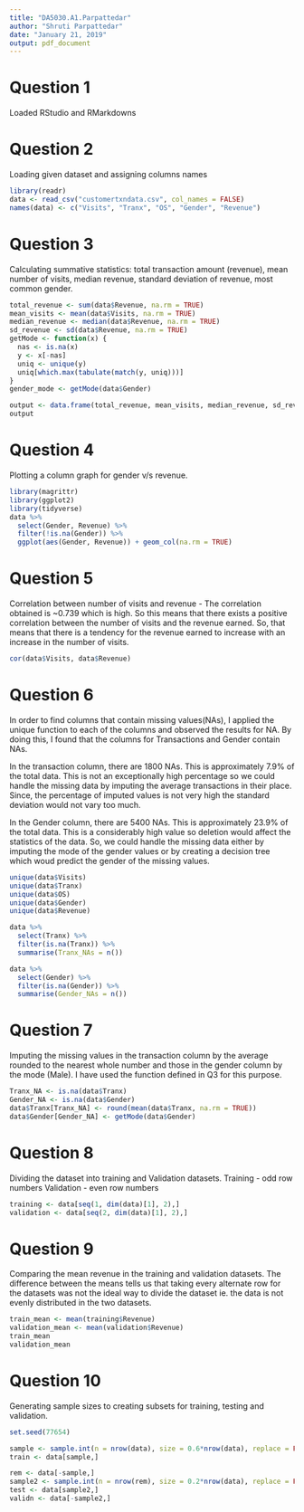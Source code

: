 ---
title: "DA5030.A1.Parpattedar"
author: "Shruti Parpattedar"
date: "January 21, 2019"
output: pdf_document
---

# Question 1
Loaded RStudio and RMarkdowns

# Question 2
Loading given dataset and assigning columns names

```{r Question2}
library(readr)
data <- read_csv("customertxndata.csv", col_names = FALSE)
names(data) <- c("Visits", "Tranx", "OS", "Gender", "Revenue")

```

# Question 3
Calculating summative statistics: total transaction amount (revenue), mean number of
visits, median revenue, standard deviation of revenue, most common gender.

```{r Question3}
total_revenue <- sum(data$Revenue, na.rm = TRUE)
mean_visits <- mean(data$Visits, na.rm = TRUE)
median_revenue <- median(data$Revenue, na.rm = TRUE)
sd_revenue <- sd(data$Revenue, na.rm = TRUE)
getMode <- function(x) {
  nas <- is.na(x)
  y <- x[-nas]
  uniq <- unique(y)
  uniq[which.max(tabulate(match(y, uniq)))]
}
gender_mode <- getMode(data$Gender)

output <- data.frame(total_revenue, mean_visits, median_revenue, sd_revenue, gender_mode)
output
```

# Question 4
Plotting a column graph for gender v/s revenue.

```{r Question4}
library(magrittr)
library(ggplot2)
library(tidyverse)
data %>%
  select(Gender, Revenue) %>%
  filter(!is.na(Gender)) %>%
  ggplot(aes(Gender, Revenue)) + geom_col(na.rm = TRUE)

```

# Question 5
Correlation between number of visits and revenue -
The correlation obtained is ~0.739 which is high. So this means that there exists a positive correlation between the number of visits and the revenue earned. So, that means that there is a tendency for the revenue earned to increase with an increase in the number of visits.

```{r Question5}
cor(data$Visits, data$Revenue)
```

# Question 6

In order to find columns that contain missing values(NAs), I applied the unique function to each of the columns and observed the results for NA. By doing this, I found that the columns for Transactions and Gender contain NAs.

In the transaction column, there are 1800 NAs. This is approximately 7.9% of the total data. This is not an exceptionally high percentage so we could handle the missing data by imputing the average transactions in their place. Since, the percentage of imputed values is not very high the standard deviation would not vary too much.

In the Gender column, there are 5400 NAs. This is approximately 23.9% of the total data. This is a considerably high value so deletion would affect the statistics of the data. So, we could handle the missing data either by imputing the mode of the gender values or by creating a decision tree which woud predict the gender of the missing values.

```{r Question6}
unique(data$Visits)
unique(data$Tranx)
unique(data$OS)
unique(data$Gender)
unique(data$Revenue)

data %>%
  select(Tranx) %>%
  filter(is.na(Tranx)) %>%
  summarise(Tranx_NAs = n())

data %>%
  select(Gender) %>%
  filter(is.na(Gender)) %>%
  summarise(Gender_NAs = n())
```

# Question 7
Imputing the missing values in the transaction column by the average rounded to the nearest whole number and those in the gender column by the mode (Male). I have used the function defined in Q3 for this purpose.

```{r Question7}
Tranx_NA <- is.na(data$Tranx)
Gender_NA <- is.na(data$Gender)
data$Tranx[Tranx_NA] <- round(mean(data$Tranx, na.rm = TRUE))
data$Gender[Gender_NA] <- getMode(data$Gender)
```

# Question 8
Dividing the dataset into training and Validation datasets. 
Training - odd row numbers
Validation - even row numbers

```{r Question8}
training <- data[seq(1, dim(data)[1], 2),]
validation <- data[seq(2, dim(data)[1], 2),]
```

# Question 9
Comparing the mean revenue in the training and validation datasets.
The difference between the means tells us that taking every alternate row for the datasets was not the ideal way to divide the dataset ie. the data is not evenly distributed in the two datasets.

```{r Question9}
train_mean <- mean(training$Revenue)
validation_mean <- mean(validation$Revenue)
train_mean
validation_mean
```

# Question 10
Generating sample sizes to creating subsets for training, testing and validation.

```{r Question10}
set.seed(77654)

sample <- sample.int(n = nrow(data), size = 0.6*nrow(data), replace = FALSE)
train <- data[sample,]

rem <- data[-sample,]
sample2 <- sample.int(n = nrow(rem), size = 0.2*nrow(data), replace = FALSE)
test <- data[sample2,]
validn <- data[-sample2,]
```